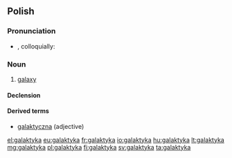 ==Polish==

===Pronunciation===
* {{IPA|[ɡaˈlaktɨka]|lang=pl}}, colloquially: {{IPAchar|[ɡalakˈtɨka]|lang=pl}}

===Noun===
{{head|pl|noun|g=f}}

# [[galaxy]]

====Declension====
{{pl-decl-noun-ka|galakty|galaktyk}}

====Derived terms====
* [[galaktyczna]] (adjective)

[[el:galaktyka]]
[[eu:galaktyka]]
[[fr:galaktyka]]
[[io:galaktyka]]
[[hu:galaktyka]]
[[lt:galaktyka]]
[[mg:galaktyka]]
[[pl:galaktyka]]
[[fi:galaktyka]]
[[sv:galaktyka]]
[[ta:galaktyka]]